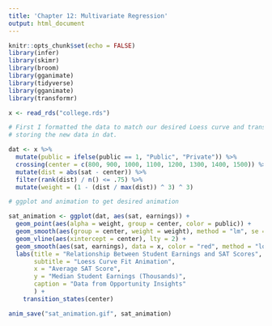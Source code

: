 ```yaml
---
title: 'Chapter 12: Multivariate Regression'
output: html_document
---
```


```r
knitr::opts_chunk$set(echo = FALSE)
library(infer)
library(skimr)
library(broom)
library(gganimate)
library(tidyverse)
library(gganimate)
library(transformr)

x <- read_rds("college.rds")
```

```r

# First I formatted the data to match our desired Loess curve and transitions,
# storing the new data in dat.

dat <- x %>%
  mutate(public = ifelse(public == 1, "Public", "Private")) %>%
  crossing(center = c(800, 900, 1000, 1100, 1200, 1300, 1400, 1500)) %>%
  mutate(dist = abs(sat - center)) %>%
  filter(rank(dist) / n() <= .75) %>%
  mutate(weight = (1 - (dist / max(dist)) ^ 3) ^ 3)

# ggplot and animation to get desired animation

sat_animation <- ggplot(dat, aes(sat, earnings)) +
  geom_point(aes(alpha = weight, group = center, color = public)) +
  geom_smooth(aes(group = center, weight = weight), method = "lm", se = FALSE) +
  geom_vline(aes(xintercept = center), lty = 2) +
  geom_smooth(aes(sat, earnings), data = x, color = "red", method = "loess") +
  labs(title = "Relationship Between Student Earnings and SAT Scores",
       subtitle = "Loess Curve Fit Animation",
       x = "Average SAT Score",
       y = "Median Student Earnings (Thousands)",
       caption = "Data from Opportunity Insights"
       ) +
    transition_states(center)

anim_save("sat_animation.gif", sat_animation)

```




